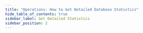 ```yaml
---
title: "Operations: How to Get Detailed Database Statistics"
hide_table_of_contents: true
sidebar_label: Get Detailed Statistics
sidebar_position: 2
---
```





<LanguageSwitcher supportedLanguages={supportedLanguages} />

<LanguageContent language="csharp">
   <GetDetailedStatisticsCsharp />
</LanguageContent>

<LanguageContent language="java">
   <GetDetailedStatisticsJava />
</LanguageContent>


<!---
### Operations
- [What are Operations](../../../client-api/operations/what-are-operations)
- [How to Get Collection Statistics](../../../client-api/operations/maintenance/get-collection-statistics)
- [How to Get Statistics](../../../client-api/operations/maintenance/get-statistics)

### FAQ
- [Database Statistics](../../../server/administration/statistics#database-statistics)


-->